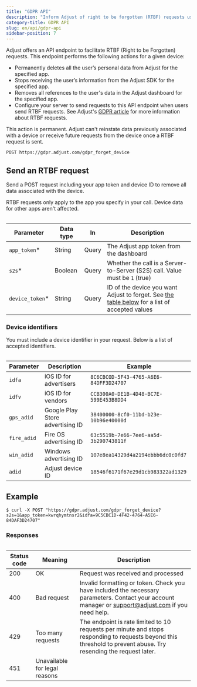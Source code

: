 ```yaml
---
title: "GDPR API"
description: "Inform Adjust of right to be forgotten (RTBF) requests using the GDPR API."
category-title: GDPR API
slug: en/api/gdpr-api
sidebar-position: 7
---
```


Adjust offers an API endpoint to facilitate RTBF (Right to be Forgotten) requests. This endpoint performs the following actions for a given device:

-  Permanently deletes all the user’s personal data from Adjust for the specified app.
-  Stops receiving the user’s information from the Adjust SDK for the specified app.
-  Removes all references to the user's data in the Adjust dashboard for the specified app.
-  Configure your server to send requests to this API endpoint when users send RTBF requests. See Adjust's [GDPR article](https://help.adjust.com/en/article/gdpr) for more information about RTBF requests.

<Callout type="important">

This action is permanent. Adjust can't reinstate data previously associated with a device or receive future requests from the device once a RTBF request is sent.

</Callout>

```http title="Endpoint" "/gdpr_forget_device"
POST https://gdpr.adjust.com/gdpr_forget_device
```

## Send an RTBF request

Send a POST request including your app token and device ID to remove all data associated with the device.

<Callout type="note">

RTBF requests only apply to the app you specify in your call. Device data for other apps aren't affected.

</Callout>

<Table>

| Parameter        | Data type | In    | Description                                                                                                  |
| ---------------- | --------- | ----- | ------------------------------------------------------------------------------------------------------------ |
| `app_token`\*    | String    | Query | The Adjust app token from the dashboard                                                                      |
| `s2s`\*          | Boolean   | Query | Whether the call is a Server-to-Server (S2S) call. Value must be `1` (true)                                  |
| `device_token`\* | String    | Query | ID of the device you want Adjust to forget. See [the table below](#device-ids) for a list of accepted values |

</Table>

### Device identifiers

You must include a device identifier in your request. Below is a list of accepted identifiers.

<Table>

| Parameter   | Description                      | Example                                |
| ----------- | -------------------------------- | -------------------------------------- |
| `idfa`      | iOS ID for advertisers           | `8C6CBCOD-5F43-4765-A6E6-84DFF3D24707` |
| `idfv`      | iOS ID for vendors               | `CCB300A0-DE1B-4D48-BC7E-599E453B8DD4` |
| `gps_adid`  | Google Play Store advertising ID | `38400000-8cf0-11bd-b23e-10b96e40000d` |
| `fire_adid` | Fire OS advertising ID           | `63c5519b-7e66-7ee6-aa5d-3b290743811f` |
| `win_adid`  | Windows advertising ID           | `107e8ea14329d4a2194ebbb6dc0c0fd7`     |
| `adid`      | Adjust device ID                 | `18546f6171f67e29d1cb983322ad1329`     |

</Table>

## Example

```console title="cURL" "app_token=kwrqhymtnsr2&idfa=9C5CBC1D-4F42-4764-A5E6-84DAF3D24707"
$ curl -X POST "https://gdpr.adjust.com/gdpr_forget_device?s2s=1&app_token=kwrqhymtnsr2&idfa=9C5CBC1D-4F42-4764-A5E6-84DAF3D24707"
```

### Responses

<Table>

| Status code | Meaning                       | Description                                                                                                                                                      |
| ----------- | ----------------------------- | ---------------------------------------------------------------------------------------------------------------------------------------------------------------- |
| 200         | OK                            | Request was received and processed                                                                                                                               |
| 400         | Bad request                   | Invalid formatting or token. Check you have included the necessary parameters. Contact your account manager or support@adjust.com if you need help.              |
| 429         | Too many requests             | The endpoint is rate limited to 10 requests per minute and stops responding to requests beyond this threshold to prevent abuse. Try resending the request later. |
| 451         | Unavailable for legal reasons |                                                                                                                                                                  |

</Table>
